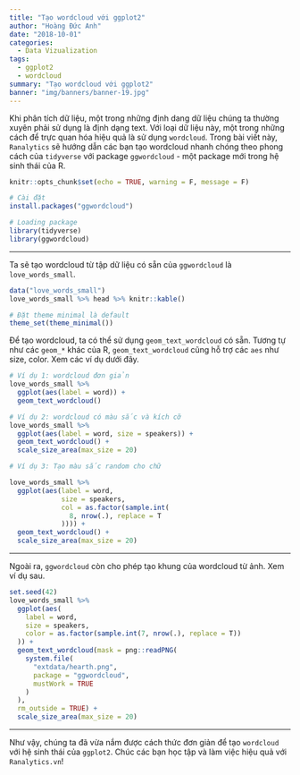 ```yaml
---
title: "Tạo wordcloud với ggplot2"
author: "Hoàng Đức Anh"
date: "2018-10-01"
categories:
  - Data Vizualization
tags:
  - ggplot2
  - wordcloud
summary: "Tạo wordcloud với ggplot2"
banner: "img/banners/banner-19.jpg"
---
```


Khi phân tích dữ liệu, một trong những định dang dữ liệu chúng ta thường xuyên phải sử dụng là định dạng text. Với loại dữ liệu này, một trong những cách để trực quan hóa hiệu quả là sử dụng `wordcloud`. Trong bài viết này, `Ranalytics` sẽ hướng dẫn các bạn tạo wordcloud nhanh chóng theo phong cách của `tidyverse` với package `ggwordcloud` - một package mới trong hệ sinh thái của R.

```r
knitr::opts_chunk$set(echo = TRUE, warning = F, message = F)
```

```r
# Cài đặt
install.packages("ggwordcloud")
```


```r
# Loading package
library(tidyverse)
library(ggwordcloud)
```     

---

Ta sẽ tạo wordcloud từ tập dữ liệu có sẵn của `ggwordcloud` là `love_words_small`. 

```r
data("love_words_small")
love_words_small %>% head %>% knitr::kable()

# Đặt theme minimal là default
theme_set(theme_minimal())
```

Để tạo wordcloud, ta có thể sử dụng `geom_text_wordcloud` có sẵn. Tương tự như các `geom_*` khác của R, `geom_text_wordcloud` cũng hỗ trợ các `aes` như size, color. Xem các ví dụ dưới đây.

```r
# Ví dụ 1: wordcloud đơn giản
love_words_small %>% 
  ggplot(aes(label = word)) +
  geom_text_wordcloud()

# Ví dụ 2: wordcloud có màu sắc và kích cỡ
love_words_small %>% 
  ggplot(aes(label = word, size = speakers)) +
  geom_text_wordcloud() +
  scale_size_area(max_size = 20)

# Ví dụ 3: Tạo màu sắc random cho chữ

love_words_small %>% 
  ggplot(aes(label = word, 
             size = speakers,
             col = as.factor(sample.int(
               8, nrow(.), replace = T
             )))) +
  geom_text_wordcloud() +
  scale_size_area(max_size = 20) 
```

---

Ngoài ra, `ggwordcloud` còn cho phép tạo khung của wordcloud từ ảnh. Xem ví dụ sau.

```r
set.seed(42)
love_words_small %>%
  ggplot(aes(
    label = word,
    size = speakers,
    color = as.factor(sample.int(7, nrow(.), replace = T))
  )) +
  geom_text_wordcloud(mask = png::readPNG(
    system.file(
      "extdata/hearth.png",
      package = "ggwordcloud",
      mustWork = TRUE
    )
  ),
  rm_outside = TRUE) +
  scale_size_area(max_size = 20)
```

---

Như vậy, chúng ta đã vừa nắm được cách thức đơn giản để tạo `wordcloud` với hệ sinh thái của `ggplot2`. Chúc các bạn học tập và làm việc hiệu quả với ``Ranalytics.vn``!
